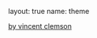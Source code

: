 layout: true
name: theme

<p class="my-footer"><a href="https://github.com/prncevince/using-git"><span>by vincent clemson</span></a></p>
